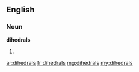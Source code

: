 ==English==

===Noun===
'''dihedrals'''

# {{plural of|dihedral}}

[[ar:dihedrals]]
[[fr:dihedrals]]
[[mg:dihedrals]]
[[my:dihedrals]]